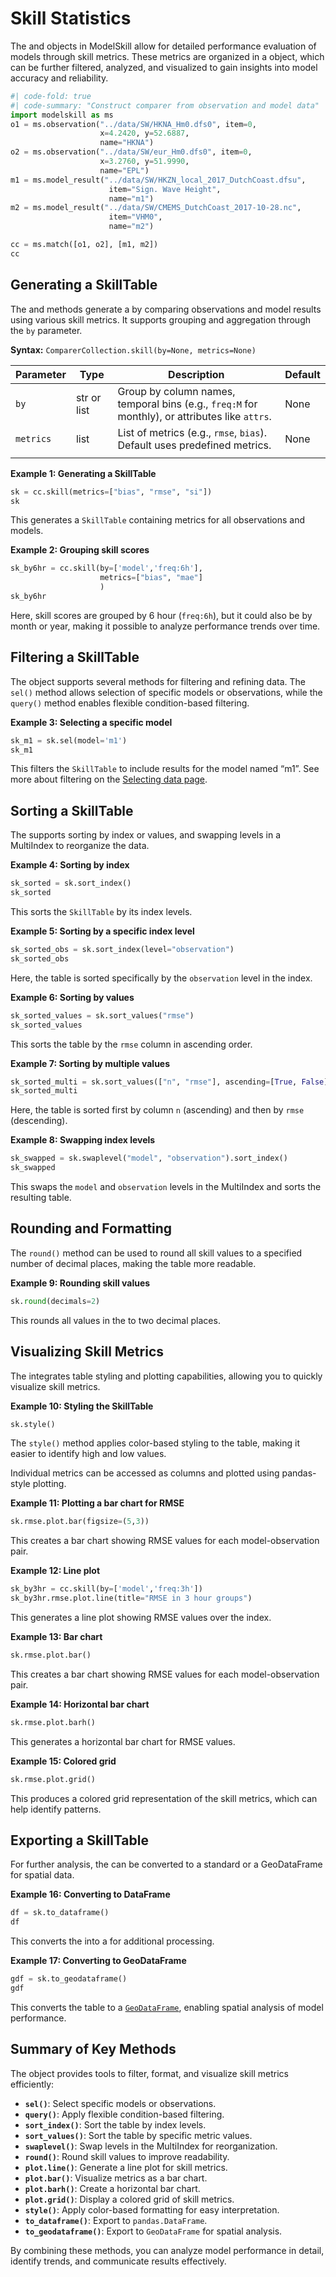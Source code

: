 # Skill Statistics

The [](`~modelskill.Comparer`) and [](`~modelskill.ComparerCollection`) objects in ModelSkill allow for detailed performance evaluation of models through skill metrics. These metrics are organized in a [](`~modelskill.SkillTable`) object, which can be further filtered, analyzed, and visualized to gain insights into model accuracy and reliability.


```python
#| code-fold: true
#| code-summary: "Construct comparer from observation and model data"
import modelskill as ms
o1 = ms.observation("../data/SW/HKNA_Hm0.dfs0", item=0,
                    x=4.2420, y=52.6887,
                    name="HKNA")
o2 = ms.observation("../data/SW/eur_Hm0.dfs0", item=0,
                    x=3.2760, y=51.9990, 
                    name="EPL")
m1 = ms.model_result("../data/SW/HKZN_local_2017_DutchCoast.dfsu", 
                      item="Sign. Wave Height",
                      name="m1")
m2 = ms.model_result("../data/SW/CMEMS_DutchCoast_2017-10-28.nc", 
                      item="VHM0",
                      name="m2")
```

```python
cc = ms.match([o1, o2], [m1, m2])
cc
```


## Generating a SkillTable

The [](`~modelskill.ComparerCollection.skill`) and [](`~modelskill.ComparerCollection.mean_skill`) methods generate a [](`~modelskill.SkillTable`) by comparing observations and model results using various skill metrics. It supports grouping and aggregation through the `by` parameter.

**Syntax:** `ComparerCollection.skill(by=None, metrics=None)`

| Parameter    | Type                 | Description                                                                                   | Default         |
|--------------|----------------------|-----------------------------------------------------------------------------------------------|-----------------|
| `by`         | str or list          | Group by column names, temporal bins (e.g., `freq:M` for monthly), or attributes like `attrs`. | None            |
| `metrics`    | list                 | List of metrics (e.g., `rmse`, `bias`). Default uses predefined metrics.                      | None            |
         |


**Example 1: Generating a SkillTable**
```python
sk = cc.skill(metrics=["bias", "rmse", "si"])
sk
```

This generates a `SkillTable` containing metrics for all observations and models.


**Example 2: Grouping skill scores**
```python
sk_by6hr = cc.skill(by=['model','freq:6h'], 
                    metrics=["bias", "mae"]
                    )
sk_by6hr
```

Here, skill scores are grouped by 6 hour (`freq:6h`), but it could also be by month or year, making it possible to analyze performance trends over time.


## Filtering a SkillTable

The [](`~modelskill.SkillTable`) object supports several methods for filtering and refining data. The `sel()` method allows selection of specific models or observations, while the `query()` method enables flexible condition-based filtering.

**Example 3: Selecting a specific model**
```python
sk_m1 = sk.sel(model='m1')
sk_m1
```

This filters the `SkillTable` to include results for the model named "m1". See more about filtering on the [Selecting data page](selecting-data.qmd).



## Sorting a SkillTable

The [](`~modelskill.SkillTable`) supports sorting by index or values, and swapping levels in a MultiIndex to reorganize the data.

**Example 4: Sorting by index**
```python
sk_sorted = sk.sort_index()
sk_sorted
```

This sorts the `SkillTable` by its index levels.

**Example 5: Sorting by a specific index level**
```python
sk_sorted_obs = sk.sort_index(level="observation")
sk_sorted_obs
```

Here, the table is sorted specifically by the `observation` level in the index.

**Example 6: Sorting by values**
```python
sk_sorted_values = sk.sort_values("rmse")
sk_sorted_values
```

This sorts the table by the `rmse` column in ascending order.

**Example 7: Sorting by multiple values**
```python
sk_sorted_multi = sk.sort_values(["n", "rmse"], ascending=[True, False])
sk_sorted_multi
```

Here, the table is sorted first by column `n` (ascending) and then by `rmse` (descending).

**Example 8: Swapping index levels**
```python
sk_swapped = sk.swaplevel("model", "observation").sort_index()
sk_swapped
```

This swaps the `model` and `observation` levels in the MultiIndex and sorts the resulting table.



## Rounding and Formatting

The `round()` method can be used to round all skill values to a specified number of decimal places, making the table more readable.

**Example 9: Rounding skill values**
```python
sk.round(decimals=2)
```

This rounds all values in the [](`~modelskill.SkillTable`) to two decimal places.


## Visualizing Skill Metrics

The [](`~modelskill.SkillTable`) integrates table styling and plotting capabilities, allowing you to quickly visualize skill metrics. 

**Example 10: Styling the SkillTable**
```python
sk.style()
```

The `style()` method applies color-based styling to the table, making it easier to identify high and low values.

Individual metrics can be accessed as columns and plotted using pandas-style plotting.

**Example 11: Plotting a bar chart for RMSE**
```python
sk.rmse.plot.bar(figsize=(5,3))
```

This creates a bar chart showing RMSE values for each model-observation pair.


**Example 12: Line plot**
```python
sk_by3hr = cc.skill(by=['model','freq:3h'])
sk_by3hr.rmse.plot.line(title="RMSE in 3 hour groups")
```

This generates a line plot showing RMSE values over the index.

**Example 13: Bar chart**
```python
sk.rmse.plot.bar()
```

This creates a bar chart showing RMSE values for each model-observation pair.

**Example 14: Horizontal bar chart**
```python
sk.rmse.plot.barh()
```

This generates a horizontal bar chart for RMSE values.

**Example 15: Colored grid**
```python
sk.rmse.plot.grid()
```

This produces a colored grid representation of the skill metrics, which can help identify patterns.



## Exporting a SkillTable

For further analysis, the [](`~modelskill.SkillTable`) can be converted to a standard [](`pandas.DataFrame`) or a GeoDataFrame for spatial data.

**Example 16: Converting to DataFrame**
```python
df = sk.to_dataframe()
df
```

This converts the [](`~modelskill.SkillTable`) into a [](`pandas.DataFrame`) for additional processing.

**Example 17: Converting to GeoDataFrame**
```python
gdf = sk.to_geodataframe()
gdf
```

This converts the table to a [`GeoDataFrame`](https://geopandas.org/en/stable/docs/reference/api/geopandas.GeoDataFrame.html), enabling spatial analysis of model performance.


## Summary of Key Methods

The [](`~modelskill.SkillTable`) object provides tools to filter, format, and visualize skill metrics efficiently:

- **`sel()`**: Select specific models or observations.
- **`query()`**: Apply flexible condition-based filtering.
- **`sort_index()`**: Sort the table by index levels.
- **`sort_values()`**: Sort the table by specific metric values.
- **`swaplevel()`**: Swap levels in the MultiIndex for reorganization.
- **`round()`**: Round skill values to improve readability.
- **`plot.line()`**: Generate a line plot for skill metrics.
- **`plot.bar()`**: Visualize metrics as a bar chart.
- **`plot.barh()`**: Create a horizontal bar chart.
- **`plot.grid()`**: Display a colored grid of skill metrics.
- **`style()`**: Apply color-based formatting for easy interpretation.
- **`to_dataframe()`**: Export to `pandas.DataFrame`.
- **`to_geodataframe()`**: Export to `GeoDataFrame` for spatial analysis.

By combining these methods, you can analyze model performance in detail, identify trends, and communicate results effectively.
